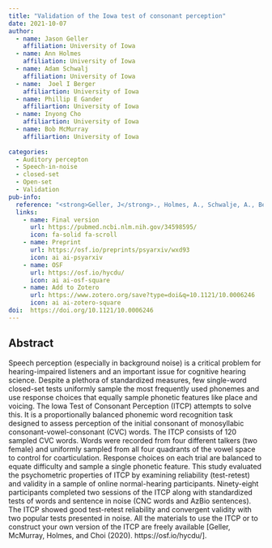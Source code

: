 ```yaml
---
title: "Validation of the Iowa test of consonant perception"
date: 2021-10-07
author:
  - name: Jason Geller
    affiliation: University of Iowa
  - name: Ann Holmes
    affiliation: University of Iowa
  - name: Adam Schwalj
    affiliation: University of Iowa
  - name:  Joel I Berger
    affiliartion: University of Iowa
  - name: Phillip E Gander
    affiliartion: University of Iowa
  - name: Inyong Cho
    affiliartion: University of Iowa
  - name: Bob McMurray
    affiliartion: University of Iowa
  
categories: 
  - Auditory percepton
  - Speech-in-noise 
  - closed-set
  - Open-set
  - Validation
pub-info:
  reference: "<strong>Geller, J</strong>., Holmes, A., Schwalje, A., Berger, J. I., Gander, P. E., Choi, I., & McMurray, B. (2021). Validation of the Iowa test of consonant perception.<em> The Journal of the Acoustical Society of America<em>, 150(3), 2131. https://doi.org/10.1121/10.0006246"
  links:
    - name: Final version
      url: https://pubmed.ncbi.nlm.nih.gov/34598595/
      icon: fa-solid fa-scroll
    - name: Preprint
      url: https://osf.io/preprints/psyarxiv/wxd93
      icon: ai ai-psyarxiv
    - name: OSF
      url: https://osf.io/hycdu/
      icon: ai ai-osf-square
    - name: Add to Zotero
      url: https://www.zotero.org/save?type=doi&q=10.1121/10.0006246
      icon: ai ai-zotero-square
doi:  https://doi.org/10.1121/10.0006246
---
```

## Abstract

Speech perception (especially in background noise) is a critical problem for hearing-impaired listeners and an important issue for cognitive hearing science. Despite a plethora of standardized measures, few single-word closed-set tests uniformly sample the most frequently used phonemes and use response choices that equally sample phonetic features like place and voicing. The Iowa Test of Consonant Perception (ITCP) attempts to solve this. It is a proportionally balanced phonemic word recognition task designed to assess perception of the initial consonant of monosyllabic consonant-vowel-consonant (CVC) words. The ITCP consists of 120 sampled CVC words. Words were recorded from four different talkers (two female) and uniformly sampled from all four quadrants of the vowel space to control for coarticulation. Response choices on each trial are balanced to equate difficulty and sample a single phonetic feature. This study evaluated the psychometric properties of ITCP by examining reliability (test-retest) and validity in a sample of online normal-hearing participants. Ninety-eight participants completed two sessions of the ITCP along with standardized tests of words and sentence in noise (CNC words and AzBio sentences). The ITCP showed good test-retest reliability and convergent validity with two popular tests presented in noise. All the materials to use the ITCP or to construct your own version of the ITCP are freely available [Geller, McMurray, Holmes, and Choi (2020). https://osf.io/hycdu/].
